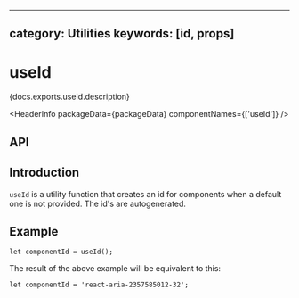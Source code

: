 <!-- Copyright 2020 Adobe. All rights reserved.
This file is licensed to you under the Apache License, Version 2.0 (the "License");
you may not use this file except in compliance with the License. You may obtain a copy
of the License at http://www.apache.org/licenses/LICENSE-2.0
Unless required by applicable law or agreed to in writing, software distributed under
the License is distributed on an "AS IS" BASIS, WITHOUT WARRANTIES OR REPRESENTATIONS
OF ANY KIND, either express or implied. See the License for the specific language
governing permissions and limitations under the License. -->



---
category: Utilities
keywords: [id, props]
---

# useId

<p>{docs.exports.useId.description}</p>

<HeaderInfo
  packageData={packageData}
  componentNames={['useId']} />

## API

<FunctionAPI function={docs.exports.useId} links={docs.links} />

## Introduction

`useId` is a utility function that creates an id for components when a default
one is not provided. The id's are autogenerated.

## Example

```tsx
let componentId = useId();
```

The result of the above example will be equivalent to this:

```tsx
let componentId = 'react-aria-2357585012-32';
```
